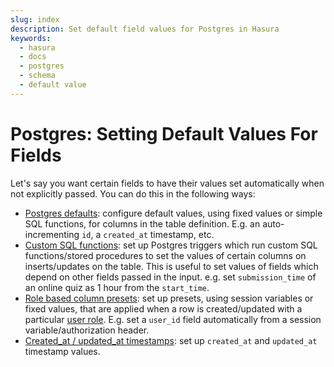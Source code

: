 ```yaml
---
slug: index
description: Set default field values for Postgres in Hasura
keywords:
  - hasura
  - docs
  - postgres
  - schema
  - default value
---
```


# Postgres: Setting Default Values For Fields

Let's say you want certain fields to have their values set automatically when not explicitly passed. You can do this in
the following ways:

- [Postgres defaults](/schema/postgres/default-values/postgres-defaults.mdx): configure default values, using fixed
  values or simple SQL functions, for columns in the table definition. E.g. an auto-incrementing `id`, a `created_at`
  timestamp, etc.
- [Custom SQL functions](/schema/postgres/default-values/sql-functions.mdx): set up Postgres triggers which run custom
  SQL functions/stored procedures to set the values of certain columns on inserts/updates on the table. This is useful
  to set values of fields which depend on other fields passed in the input. e.g. set `submission_time` of an online quiz
  as 1 hour from the `start_time`.
- [Role based column presets](/schema/postgres/default-values/column-presets.mdx): set up presets, using session
  variables or fixed values, that are applied when a row is created/updated with a particular
  [user role](/auth/authorization/roles-variables.mdx). E.g. set a `user_id` field automatically from a session
  variable/authorization header.
- [Created_at / updated_at timestamps](/schema/postgres/default-values/created-updated-timestamps.mdx): set up
  `created_at` and `updated_at` timestamp values.
